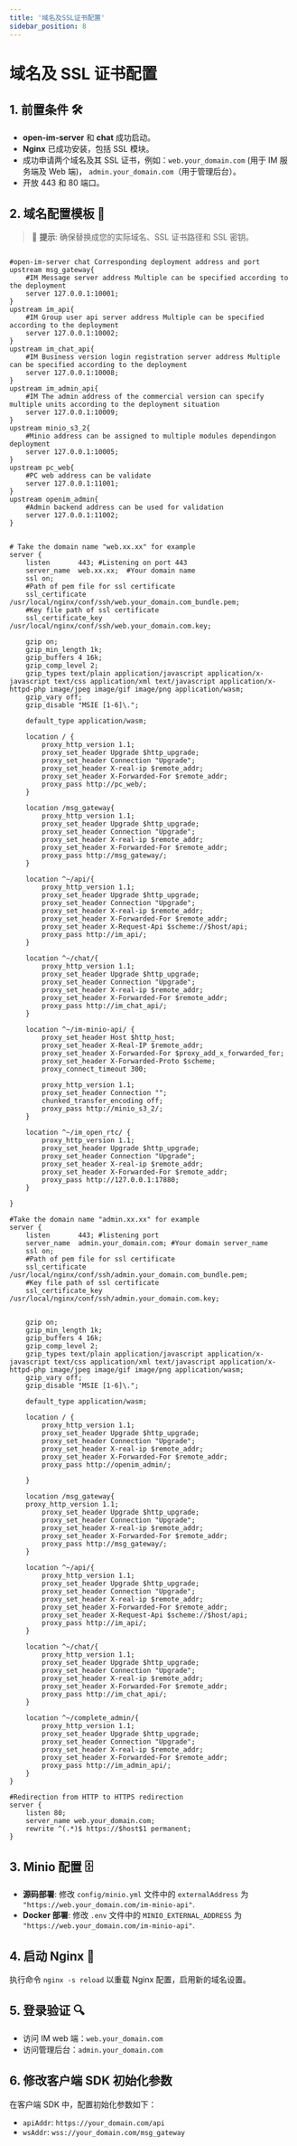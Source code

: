 ```yaml
---
title: '域名及SSL证书配置'
sidebar_position: 8
---
```


# 域名及 SSL 证书配置

## 1. 前置条件 🛠️

- **open-im-server** 和 **chat** 成功启动。
- **Nginx** 已成功安装，包括 SSL 模块。
- 成功申请两个域名及其 SSL 证书，例如：`web.your_domain.com` (用于 IM 服务端及 Web 端)， `admin.your_domain.com`（用于管理后台）。
- 开放 443 和 80 端口。

## 2. 域名配置模板 📝

> 🚀 **提示**: 确保替换成您的实际域名、SSL 证书路径和 SSL 密钥。

```nginx

#open-im-server chat Corresponding deployment address and port
upstream msg_gateway{
    #IM Message server address Multiple can be specified according to the deployment
    server 127.0.0.1:10001;
}
upstream im_api{
    #IM Group user api server address Multiple can be specified according to the deployment
    server 127.0.0.1:10002;
}
upstream im_chat_api{
    #IM Business version login registration server address Multiple can be specified according to the deployment
    server 127.0.0.1:10008;
}
upstream im_admin_api{
    #IM The admin address of the commercial version can specify multiple units according to the deployment situation
    server 127.0.0.1:10009;
}
upstream minio_s3_2{
    #Minio address can be assigned to multiple modules dependingon deployment
    server 127.0.0.1:10005;
}
upstream pc_web{
    #PC web address can be validate
    server 127.0.0.1:11001;
}
upstream openim_admin{
    #Admin backend address can be used for validation
    server 127.0.0.1:11002;
}


# Take the domain name "web.xx.xx" for example
server {
    listen       443; #Listening on port 443
    server_name  web.xx.xx;  #Your domain name
    ssl on;
    #Path of pem file for ssl certificate
    ssl_certificate /usr/local/nginx/conf/ssh/web.your_domain.com_bundle.pem;
    #Key file path of ssl certificate
    ssl_certificate_key /usr/local/nginx/conf/ssh/web.your_domain.com.key;

    gzip on;
    gzip_min_length 1k;
    gzip_buffers 4 16k;
    gzip_comp_level 2;
    gzip_types text/plain application/javascript application/x-javascript text/css application/xml text/javascript application/x-httpd-php image/jpeg image/gif image/png application/wasm;
    gzip_vary off;
    gzip_disable "MSIE [1-6]\.";

    default_type application/wasm;

    location / {
        proxy_http_version 1.1;
        proxy_set_header Upgrade $http_upgrade;
        proxy_set_header Connection "Upgrade";
        proxy_set_header X-real-ip $remote_addr;
        proxy_set_header X-Forwarded-For $remote_addr;
        proxy_pass http://pc_web/;
    }

    location /msg_gateway{
        proxy_http_version 1.1;
        proxy_set_header Upgrade $http_upgrade;
        proxy_set_header Connection "Upgrade";
        proxy_set_header X-real-ip $remote_addr;
        proxy_set_header X-Forwarded-For $remote_addr;
        proxy_pass http://msg_gateway/;
    }

    location ^~/api/{
        proxy_http_version 1.1;
        proxy_set_header Upgrade $http_upgrade;
        proxy_set_header Connection "Upgrade";
        proxy_set_header X-real-ip $remote_addr;
        proxy_set_header X-Forwarded-For $remote_addr;
        proxy_set_header X-Request-Api $scheme://$host/api;
        proxy_pass http://im_api/;
    }

    location ^~/chat/{
        proxy_http_version 1.1;
        proxy_set_header Upgrade $http_upgrade;
        proxy_set_header Connection "Upgrade";
        proxy_set_header X-real-ip $remote_addr;
        proxy_set_header X-Forwarded-For $remote_addr;
        proxy_pass http://im_chat_api/;
    }

    location ^~/im-minio-api/ {
        proxy_set_header Host $http_host;
        proxy_set_header X-Real-IP $remote_addr;
        proxy_set_header X-Forwarded-For $proxy_add_x_forwarded_for;
        proxy_set_header X-Forwarded-Proto $scheme;
        proxy_connect_timeout 300;

        proxy_http_version 1.1;
        proxy_set_header Connection "";
        chunked_transfer_encoding off;
        proxy_pass http://minio_s3_2/;
    }

    location ^~/im_open_rtc/ {
        proxy_http_version 1.1;
        proxy_set_header Upgrade $http_upgrade;
        proxy_set_header Connection "Upgrade";
        proxy_set_header X-real-ip $remote_addr;
        proxy_set_header X-Forwarded-For $remote_addr;
        proxy_pass http://127.0.0.1:17880;
    }

}

#Take the domain name "admin.xx.xx" for example
server {
    listen       443; #listening port
    server_name  admin.your_domain.com; #Your domain server_name
    ssl on;
    #Path of pem file for ssl certificate
    ssl_certificate /usr/local/nginx/conf/ssh/admin.your_domain.com_bundle.pem;
    #Key file path of ssl certificate
    ssl_certificate_key /usr/local/nginx/conf/ssh/admin.your_domain.com.key;


    gzip on;
    gzip_min_length 1k;
    gzip_buffers 4 16k;
    gzip_comp_level 2;
    gzip_types text/plain application/javascript application/x-javascript text/css application/xml text/javascript application/x-httpd-php image/jpeg image/gif image/png application/wasm;
    gzip_vary off;
    gzip_disable "MSIE [1-6]\.";

    default_type application/wasm;

    location / {
        proxy_http_version 1.1;
        proxy_set_header Upgrade $http_upgrade;
        proxy_set_header Connection "Upgrade";
        proxy_set_header X-real-ip $remote_addr;
        proxy_set_header X-Forwarded-For $remote_addr;
        proxy_pass http://openim_admin/;

    }

    location /msg_gateway{
    proxy_http_version 1.1;
        proxy_set_header Upgrade $http_upgrade;
        proxy_set_header Connection "Upgrade";
        proxy_set_header X-real-ip $remote_addr;
        proxy_set_header X-Forwarded-For $remote_addr;
        proxy_pass http://msg_gateway/;
    }

    location ^~/api/{
        proxy_http_version 1.1;
        proxy_set_header Upgrade $http_upgrade;
        proxy_set_header Connection "Upgrade";
        proxy_set_header X-real-ip $remote_addr;
        proxy_set_header X-Forwarded-For $remote_addr;
        proxy_set_header X-Request-Api $scheme://$host/api;
        proxy_pass http://im_api/;
    }

    location ^~/chat/{
        proxy_http_version 1.1;
        proxy_set_header Upgrade $http_upgrade;
        proxy_set_header Connection "Upgrade";
        proxy_set_header X-real-ip $remote_addr;
        proxy_set_header X-Forwarded-For $remote_addr;
        proxy_pass http://im_chat_api/;
    }

    location ^~/complete_admin/{
        proxy_http_version 1.1;
        proxy_set_header Upgrade $http_upgrade;
        proxy_set_header Connection "Upgrade";
        proxy_set_header X-real-ip $remote_addr;
        proxy_set_header X-Forwarded-For $remote_addr;
        proxy_pass http://im_admin_api/;
    }
}

#Redirection from HTTP to HTTPS redirection
server {
    listen 80;
    server_name web.your_domain.com;
    rewrite ^(.*)$ https://$host$1 permanent;
}
```

## 3. Minio 配置 🗄️

- **源码部署**: 修改 `config/minio.yml` 文件中的 `externalAddress` 为 `"https://web.your_domain.com/im-minio-api"`.
- **Docker 部署**: 修改 `.env` 文件中的 `MINIO_EXTERNAL_ADDRESS` 为 `"https://web.your_domain.com/im-minio-api"`.

## 4. 启动 Nginx 🚀

执行命令 `nginx -s reload` 以重载 Nginx 配置，启用新的域名设置。

## 5. 登录验证 🔍

- 访问 IM web 端：`web.your_domain.com`
- 访问管理后台：`admin.your_domain.com`

## 6. 修改客户端 SDK 初始化参数

在客户端 SDK 中，配置初始化参数如下：

- `apiAddr`: `https://your_domain.com/api`
- `wsAddr`: `wss://your_domain.com/msg_gateway`
